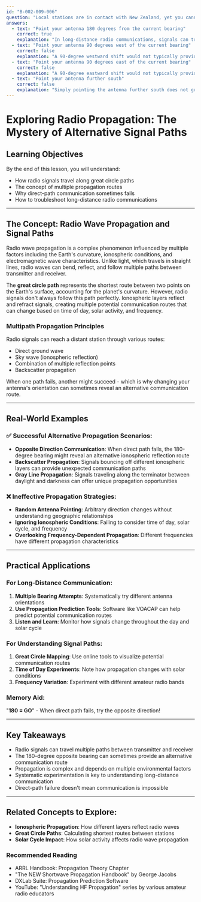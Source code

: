 ```yaml
---
id: "B-002-009-006"
question: "Local stations are in contact with New Zealand, yet you cannot hear the New Zealand amateur radio operators with your antenna pointed in that direction. What other antenna direction could you try to hear them?"
answers:
  - text: "Point your antenna 180 degrees from the current bearing"
    correct: true
    explanation: "In long-distance radio communications, signals can travel along great circle paths, which are the shortest routes between two points on the Earth's surface. When direct-path communication fails, the opposite direction (180 degrees from the current bearing) can often provide an alternative propagation path due to the complex nature of radio wave reflection and refraction in the ionosphere."
  - text: "Point your antenna 90 degrees west of the current bearing"
    correct: false
    explanation: "A 90-degree westward shift would not typically provide an alternative propagation path to the same distant station. Propagation paths depend on specific ionospheric conditions, and arbitrarily changing the antenna direction without understanding the specific geographic relationship would likely not improve signal reception."
  - text: "Point your antenna 90 degrees east of the current bearing"
    correct: false
    explanation: "A 90-degree eastward shift would not typically provide an alternative propagation path to the same distant station. Propagation depends on complex factors like great circle paths, ionospheric conditions, and the specific geographic locations of the communicating stations."
  - text: "Point your antenna further south"
    correct: false
    explanation: "Simply pointing the antenna further south does not guarantee an alternative communication path. Effective long-distance communication requires understanding specific propagation characteristics, great circle routes, and ionospheric conditions between the communicating stations."
---
```


# Exploring Radio Propagation: The Mystery of Alternative Signal Paths

## Learning Objectives
By the end of this lesson, you will understand:
- How radio signals travel along great circle paths
- The concept of multiple propagation routes
- Why direct-path communication sometimes fails
- How to troubleshoot long-distance radio communications

---

## The Concept: Radio Wave Propagation and Signal Paths

Radio wave propagation is a complex phenomenon influenced by multiple factors including the Earth's curvature, ionospheric conditions, and electromagnetic wave characteristics. Unlike light, which travels in straight lines, radio waves can bend, reflect, and follow multiple paths between transmitter and receiver.

The **great circle path** represents the shortest route between two points on the Earth's surface, accounting for the planet's curvature. However, radio signals don't always follow this path perfectly. Ionospheric layers reflect and refract signals, creating multiple potential communication routes that can change based on time of day, solar activity, and frequency.

### Multipath Propagation Principles

Radio signals can reach a distant station through various routes:
- Direct ground wave
- Sky wave (ionospheric reflection)
- Combination of multiple reflection points
- Backscatter propagation

When one path fails, another might succeed - which is why changing your antenna's orientation can sometimes reveal an alternative communication route.

---

## Real-World Examples

### ✅ Successful Alternative Propagation Scenarios:
- **Opposite Direction Communication**: When direct path fails, the 180-degree bearing might reveal an alternative ionospheric reflection route
- **Backscatter Propagation**: Signals bouncing off different ionospheric layers can provide unexpected communication paths
- **Gray Line Propagation**: Signals traveling along the terminator between daylight and darkness can offer unique propagation opportunities

### ❌ Ineffective Propagation Strategies:
- **Random Antenna Pointing**: Arbitrary direction changes without understanding geographic relationships
- **Ignoring Ionospheric Conditions**: Failing to consider time of day, solar cycle, and frequency
- **Overlooking Frequency-Dependent Propagation**: Different frequencies have different propagation characteristics

---

## Practical Applications

### For Long-Distance Communication:
1. **Multiple Bearing Attempts**: Systematically try different antenna orientations
2. **Use Propagation Prediction Tools**: Software like VOACAP can help predict potential communication routes
3. **Listen and Learn**: Monitor how signals change throughout the day and solar cycle

### For Understanding Signal Paths:
1. **Great Circle Mapping**: Use online tools to visualize potential communication routes
2. **Time of Day Experiments**: Note how propagation changes with solar conditions
3. **Frequency Variation**: Experiment with different amateur radio bands

### Memory Aid:
"**180 = GO**" - When direct path fails, try the opposite direction!

---

## Key Takeaways

- Radio signals can travel multiple paths between transmitter and receiver
- The 180-degree opposite bearing can sometimes provide an alternative communication route
- Propagation is complex and depends on multiple environmental factors
- Systematic experimentation is key to understanding long-distance communication
- Direct-path failure doesn't mean communication is impossible

---

## Related Concepts to Explore:
- **Ionospheric Propagation**: How different layers reflect radio waves
- **Great Circle Paths**: Calculating shortest routes between stations
- **Solar Cycle Impact**: How solar activity affects radio wave propagation

### Recommended Reading
- ARRL Handbook: Propagation Theory Chapter
- "The NEW Shortwave Propagation Handbook" by George Jacobs
- DXLab Suite: Propagation Prediction Software
- YouTube: "Understanding HF Propagation" series by various amateur radio educators